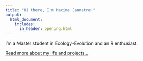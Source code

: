 ```yaml
---
title: "Hi there, I'm Maxime Jaunatre!"
output:
  html_document:
    includes:
      in_header: opening.html
---
```


I'm a Master student in Ecology-Evolution and an R enthusiast. 

[Read more about my life and projects...](about.html)